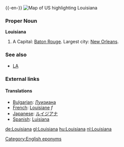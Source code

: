 {{wikipedia}}
{{-en-}}
[[Image:Map of USA highlighting Louisiana.png|thumb|right|Map of US highlighting Louisiana]]
===Proper Noun===
'''Louisiana'''
#A {{USstate}}  Capital: [[Baton Rouge]]. Largest city: [[New Orleans]].

===See also===
*[[LA]]
===External links===
{{pedialite}}

====Translations====

*[[Bulgarian]]: [[Луизиана]]
*[[French]]: [[Louisiane]] ''f''
*[[Japanese]]: [[ルイジアナ]] 
*[[Spanish]]: [[Luisiana]]

[[Category:English eponyms]]

[[de:Louisiana]]
[[gl:Louisiana]]
[[hu:Louisiana]]
[[nl:Louisiana]]